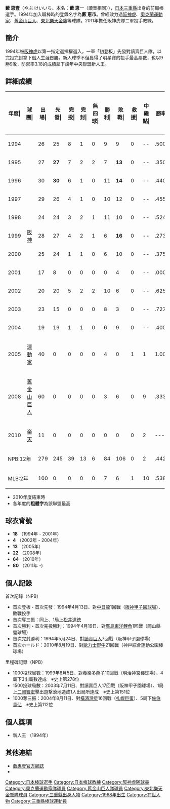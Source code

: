 {{Infobox NPB player|
bgcolor1=#000|
bgcolor2=#ff0|
textcolor1=#fff|
textcolor2=#000|
image=Yabu keiichi.jpg|
width=280|
caption=2012年8月17日、神宮球場|
name=藪 惠壹<br />Yabu Keiichi|
position=教練|
team=阪神虎|
number=80|
bats=右|
throws=右|
birthdate={{birth date and age|1968|9|28}}|
debutyear=1994年4月13日|
debutteam=阪神虎|
statyear=2004年球季結束|
stat1label=[[勝投|勝]]-[[敗投|敗]]-[[救援成功|救援]]|
stat1value=84-106-0|
stat2label=[[防禦率|防禦率]]|
stat2value=3.57|
stat3label=[[三振|三振]]|
stat3value=1029|
awards= * 新人王 (1994年)|
teams=<nowiki></nowiki>    
* 和歌山県立新宮高等学校
* 東京経済大学硬式野球部
* 朝日生命保険
球員
*[[阪神虎|阪神虎]] (1994-2004) 
*[[奧克蘭運動家|奧克蘭運動家]](2005)
*[[舊金山巨人|舊金山巨人]] (2008)
*[[東北樂天金鷹|東北樂天金鷹]] (2010)
教練
*[[阪神虎|阪神虎]] (2011-)
}}

{{japanese|japanese=藪 恵壹|kana=やぶ けいいち|romaji=Keiichi Yabu}}
'''藪 恵壹'''（やぶ けいいち、本名：'''藪 恵一'''（讀音相同）），[[日本|日本]][[三重縣|三重縣]]出身的前職棒選手。1994年加入職棒時的登錄名字為'''藪 恵市'''。曾經效力過[[阪神虎|阪神虎]]、[[奧克蘭運動家|奧克蘭運動家]]、[[舊金山巨人|舊金山巨人]]、[[東北樂天金鷹|東北樂天金鷹]]等球隊。2011年擔任阪神虎隊二軍投手教練。

==簡介==
1994年被[[阪神虎|阪神虎]]以第一指定選擇權選入，一軍「初登板」先發對讀賣巨人隊，以完投完封拿下個人生涯首勝。新人球季不但獲得了明星賽的投手最高票數，也以9勝9敗，防禦率3.18的成績拿下該年中央聯盟新人王。
==詳細成績==
{| class="wikitable" style="text-align:right; font-size:small"
|-bgcolor="#efefef"
!年度|!!球團|!!出場|!!先發|!!完投|!!完封|!!無四球|!!勝利|!!敗戰|!!救援|!!中<br>繼<br>點|!!勝率|!!打者|!!投球<br>局數|!!被<br>安<br>打|!!被全壘打|!!保送|!!敬遠|!!觸身球|!!三<br>振<br>數|!!暴投|!!犯規|!!失分|!!自<br>責<br>分|!!防<br>禦<br>率|!!WHIP
|-
|style="text-align: center;"|1994
|rowspan="11" style="text-align: center;"|[[阪神虎|阪神]]
|26||25||8||1||0||9||9||0||--||.500||743||181.1||174||12||42||3||2||110||2||1||67||64||3.18||1.19
|-
|style="text-align: center;"|1995
|27||'''27'''||7||2||2||7||'''13'''||0||--||.350||713||196.0||'''185'''||19||50||1||10||118||4||1||73||65||2.98||1.20
|-
|style="text-align: center;"|1996
|30||'''30'''||6||1||0||11||'''14'''||0||--||.440||834||195.1||'''204'''||14||51||1||'''11'''||145||1||1||'''97'''||'''87'''||4.01||1.31
|-
|style="text-align: center;"|1997
|29||26||4||1||0||10||12||0||--||.455||768||183.0||172||23||62||6||'''10'''||111||'''9'''||0||79||73||3.59||1.28
|-
|style="text-align: center;"|1998
|24||24||3||2||1||11||10||0||--||.524||692||164.0||159||11||51||0||8||90||4||2||74||64||3.51||1.28
|-
|style="text-align: center;"|1999
|28||27||4||2||1||6||'''16'''||0||--||.273||737||173.1||175||16||57||8||'''11'''||95||4||0||80||76||3.95||1.34
|-
|style="text-align: center;"|2000
|25||24||1||1||0||6||10||0||--||.375||638||151.0||162||19||30||4||4||95||7||0||76||70||4.17||1.27
|-
|style="text-align: center;"|2001
|17||8||0||0||0||0||4||0||--||.000||250||55.0||55||2||33||4||5||26||5||0||32||25||4.09||1.60
|-
|style="text-align: center;"|2002
|20||20||5||2||2||10||6||0||--||.625||532||131.2||118||14||30||1||6||97||3||0||48||46||3.14||1.12
|-
|style="text-align: center;"|2003
|23||15||0||0||0||8||3||0||--||.727||405||97.2||97||13||27||0||2||67||4||0||50||43||3.96||1.27
|-
|style="text-align: center;"|2004
|19||19||1||1||0||6||9||0||--||.400||480||116.1||108||8||36||0||6||75||5||0||44||39||3.02||1.24
|-
|style="text-align: center;"|2005
|style="text-align: center;"|[[奧克蘭運動家|運動家]]
|40||0||0||0||0||4||0||1||1||1.000||262||58.0||64||6||26||3||8||44||2||0||34||29||4.50||1.55
|-
|style="text-align: center;"|2008
|style="text-align: center;"|[[舊金山巨人|舊金山巨人]]
|60||0||0||0||0||3||6||0||9||.333||302||68.0||63||3||32||4||8||48||5||1||33||27||3.57||1.40
|-
|style="text-align: center;"|2010
|rowspan="1" style="text-align: center;"|[[東北樂天金鷹|楽天]]
|11||0||0||0||0||0||0||0||2||----||48||11.0||9||2||6||0||2||6||0||0||6||6||4.91||1.36
|-
!colspan="2"|NPB:12年
|279||245||39||13||6||84||106||0||2||.442||6940||1655.2||1618||153||475||28||77||1035||48||5||726||658||3.58||1.26
|-
!colspan="2"|MLB:2年
|100||0||0||0||0||7||6||1||10||.538||564||126.0||127||9||58||7||16||92||7||1||67||56||4.00||1.47
|}
* 2010年度結束時
* 各年度的'''粗體字'''為該聯盟最高

== 球衣背號 ==
* '''18''' （1994年 - 2001年）
* '''4''' （2002年 - 2004年）
* '''13''' （2005年）
* '''22''' （2008年）
* '''64''' （2010年）
* '''80''' （2011年 -)

== 個人記錄 ==
; 首次記錄（NPB）
* 首次登板・首次先發：1994年4月13日、對[[中日龍|中日龍]]1回戰（[[阪神甲子園球場|阪神甲子園球場]]）、敗戰投手
* 首次奪三振：同上、1局上[[松井達徳|松井達徳]]
* 首次勝利・首次完投勝利：1994年4月19日、對[[廣島東洋鯉魚|廣島東洋鯉魚]]1回戰（岡山縣營球場）
* 首次完封勝利：1994年5月24日、對[[讀賣巨人|讀賣巨人]]7回戰（阪神甲子園球場）
* 首次ホールド：2010年8月19日、對[[歐力士野牛|歐力士野牛]]21回戰（神戸綜合運動公園棒球場）
; 里程碑記録（NPB）
* 1000投球局數：1999年6月5日、對[[東京養樂多燕子|養樂多燕子]]10回戰（[[明治神宮棒球場|明治神宮棒球場]]）、4局下3出局數達成　※史上第278位
* 1500投球局數：2003年7月11日、對讀賣巨人17回戰（阪神甲子園球場）、1局上[[二岡智宏|二岡智宏]]擊出遊撃滾地造成1人出局所達成　※史上第151位
* 1000奪三振：2004年8月11日、對[[橫濱灣星|橫濱灣星]]16回戰（[[札幌巨蛋|札幌巨蛋]]）、5局下[[佐伯貴弘|佐伯貴弘]]　※史上第112位

==個人獎項==
*新人王 （1994年） 

==其他連結==
* [http://keiichiyabu.blog113.fc2.com/ 藪惠壹官方網誌] {{Wayback|url=http://keiichiyabu.blog113.fc2.com/ |date=20190615013034 }}
* {{Baseballstats  |mlb= 435158 |espn= 6189 |br= y/yabuke01 |fangraphs= 8624 |cube= Y/Keiichi-Yabu}}
{{台灣棒球維基館}}
{{阪神虎球團2011球員名單}}
{{日本中央聯盟新人王}}
{{Authority control}}
{{DEFAULTSORT:Yabu Keiichi}}
[[Category:日本棒球選手|Category:日本棒球選手]]
[[Category:日本棒球教練|Category:日本棒球教練]]
[[Category:阪神虎隊球員|Category:阪神虎隊球員]]
[[Category:奧克蘭運動家隊球員|Category:奧克蘭運動家隊球員]]
[[Category:舊金山巨人隊球員|Category:舊金山巨人隊球員]]
[[Category:東北樂天金鷲隊球員|Category:東北樂天金鷲隊球員]]
[[Category:三重縣出身人物|Category:三重縣出身人物]]
[[Category:1968年出生|Category:1968年出生]]
[[Category:在世人物|Category:在世人物]]
[[Category:三重縣棒球運動員|Category:三重縣棒球運動員]]